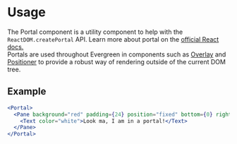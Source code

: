 # Usage

The Portal component is a utility component to help with the `ReactDOM.createPortal` API.
Learn more about portal on the [official React docs.](https://reactjs.org/docs/portals.html) <br />
Portals are used throughout Evergreen in components such as [Overlay](./overlay.mdx) and [Positioner](./positioner.mdx) to provide
a robust way of rendering outside of the current DOM tree.

## Example

```jsx
<Portal>
  <Pane background="red" padding={24} position="fixed" bottom={0} right={0}>
    <Text color="white">Look ma, I am in a portal!</Text>
  </Pane>
</Portal>
```
